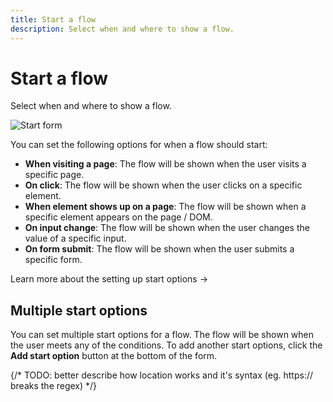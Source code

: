 ```yaml
---
title: Start a flow
description: Select when and where to show a flow.
---
```


# Start a flow

Select when and where to show a flow.

![Start form](/creating-flows/start-flow.png)

You can set the following options for when a flow should start:

- **When visiting a page**: The flow will be shown when the user visits a specific page.
- **On click**: The flow will be shown when the user clicks on a specific element.
- **When element shows up on a page**: The flow will be shown when a specific element appears on the page / DOM.
- **On input change**: The flow will be shown when the user changes the value of a specific input.
- **On form submit**: The flow will be shown when the user submits a specific form.

<SectionLink href="/step-types/shared-properties/wait-properties">
  Learn more about the setting up start options →
</SectionLink>

## Multiple start options

You can set multiple start options for a flow. The flow will be shown when the user meets any of the conditions. To add another start options, click the **Add start option** button at the bottom of the form.

{/* TODO: better describe how location works and it's syntax (eg. https:// breaks the regex) */}

